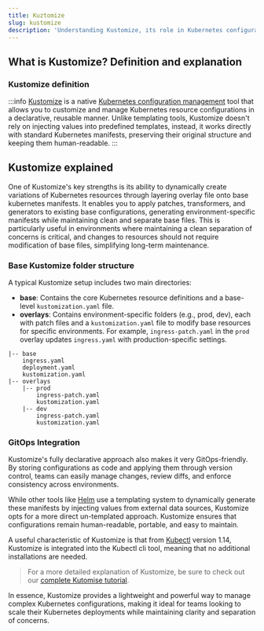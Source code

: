 ```yaml
---
title: Kuztomize
slug: kustomize
description: 'Understanding Kustomize, its role in Kubernetes configuration management, and how it simplifies the process of creating and managing Kubernetes resources'
---
```





## What is Kustomize? Definition and explanation

### Kustomize definition

:::info
[Kustomize](https://kustomize.io/) is a native [Kubernetes configuration management](/glossary/kubernetes-configuration-management/) tool that allows you to customize and manage Kubernetes resource configurations in a declarative, reusable manner. Unlike templating tools, Kustomize doesn't rely on injecting values into predefined templates, instead, it works directly with standard Kubernetes manifests, preserving their original structure and keeping them human-readable.
:::

## Kustomize explained

One of Kustomize's key strengths is its ability to dynamically create variations of Kubernetes resources through layering overlay file onto base kubernetes manifests. It enables you to apply patches, transformers, and generators to existing base configurations, generating environment-specific manifests while maintaining clean and separate base files. This is particularly useful in environments where maintaining a clean separation of concerns is critical, and changes to resources should not require modification of base files, simplifying long-term maintenance.

### Base Kustomize folder structure


A typical Kustomize setup includes two main directories:

- **base**: Contains the core Kubernetes resource definitions and a base-level `kustomization.yaml` file.
- **overlays**: Contains environment-specific folders (e.g., prod, dev), each with patch files and a `kustomization.yaml` file to modify base resources for specific environments. For example, `ingress-patch.yaml` in the `prod` overlay updates `ingress.yaml` with production-specific settings.

```
|-- base
    ingress.yaml
    deployment.yaml
    kustomization.yaml
|-- overlays
    |-- prod
        ingress-patch.yaml
        kustomization.yaml
    |-- dev
        ingress-patch.yaml
        kustomization.yaml
```

### GitOps Integration

Kustomize's fully declarative approach also makes it very GitOps-friendly. By storing configurations as code and applying them through version control, teams can easily manage changes, review diffs, and enforce consistency across environments.

While other tools like [Helm](/blog/what-is-helm-in-kubernetes/) use a templating system to dynamically generate these manifests by injecting values from external data sources, Kustomize opts for a more direct un-templated approach. Kustomize ensures that configurations remain human-readable, portable, and easy to maintain.

A useful characteristic of Kustomize is that from [Kubectl](/glossary/kubernetes/#kubectl) version 1.14, Kustomize is integrated into the Kubectl cli tool, meaning that no additional installations are needed.

> For a more detailed explanation of Kustomize, be sure to check out our [complete Kutomise tutorial](/blog/patching-with-kustomize/).

In essence, Kustomize provides a lightweight and powerful way to manage complex Kubernetes configurations, making it ideal for teams looking to scale their Kubernetes deployments while maintaining clarity and separation of concerns.

<DefaultCTA />
